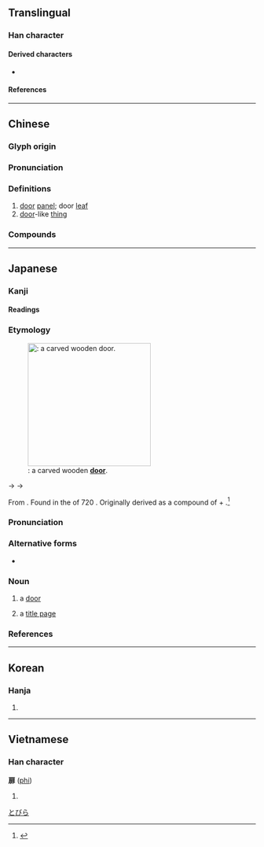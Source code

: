 {{character info/new}}
==Translingual==
{{ja-forms|扉|扉|扉}}

===Han character===
{{Han char|rn=63|rad=戶|as=08|sn=12|four=30211|canj=HSLMY,ISLMY|ids=⿸户非(G),⿸戶非(HTK),⿸戸非(J)}}

====Derived characters====
* {{l|mul|[[𢵞]]}}

====References====
{{Han ref|kx=0416.190|dkj=11750|dj=0761.230|hdz=32264.080|uh=6249}}

----

==Chinese==
{{zh-forms}}

===Glyph origin===
{{Han etym}}

===Pronunciation===
{{zh-pron
|m=fēi
|c=fei1
|h=pfs=fî
|md=
|mn=hui
|w=
|mc=y
|oc=y
|cat=n
}}

===Definitions===
{{zh-hanzi}}

# [[door]] [[panel]]; door [[leaf]]
# [[door]]-like [[thing]]

===Compounds===
{{zh-der|扉頁|倚扉而望|心扉|圜扉|圓扉|單扉|柴扉|扉畫|綸扉|黃扉|荊扉}}

----

==Japanese==

===Kanji===
{{ja-kanji|grade=c|rs=戶08}}

====Readings====
{{ja-readings
|goon=ひ
|kanon=ひ
|kun=とびら-
}}

===Etymology===
{{ja-kanjitab|yomi=k|とびら}}
{{wikipedia|lang=ja}}
{{wikipedia|Door}}
[[File:Elaborated carved wood door (17292182002).jpg|thumb|250px|{{m|ja|扉|tr=tobira}}: a carved wooden '''[[door]]'''.]]

{{IPAfont|⟨to<sub>1</sub>pi<sub>1</sub>ra⟩}} → {{IPAchar|/topira/}} → {{IPAchar|/tobira/}}

From {{inh|ja|ojp|sort=とびら|扉|tr=to<sub>1</sub>pi<sub>1</sub>ra}}.  Found in the ''{{w|Nihon Shoki}}'' of 720 {{CE}}.  Originally derived as a compound of {{m|ojp|戸|tr=to<sub>1</sub>||door}} + {{m|ojp|片|tr=pi<sub>1</sub>ra||broad flat thing}}.<ref name="KDJ">{{R:Kokugo Dai Jiten}}</ref>

===Pronunciation===
{{ja-pron|yomi=k|とびら|acc=0|acc_ref=DJR}}

===Alternative forms===
* {{l|ja|闔}}

===Noun===
{{ja-noun|とびら}}

# a [[door]] {{gloss|the moving part of a [[hinged]] door that swings out or in, as opposed to a [[sliding door]] or the [[doorway]] as a whole}}
#: {{ja-usex|その'''扉'''は永久に閉ざされた。|その '''とびら''' は えいきゅう に とざされた。|The '''door''' was closed for good.}}
# {{lb|ja|by extension}} a [[title page]]
#: {{synonyms|ja|標題紙|tr1=hyōdaishi}}

===References===
<references/>

[[Category:Japanese basic words|とびら]]

----

==Korean==

===Hanja===
{{ko-hanja|hangeul=비|eumhun=|rv=bi|mr=pi|y=pi}}

# {{defn|lang=ko|sort=戶08}}

----

==Vietnamese==

===Han character===
'''扉''' ([[phi]])

# {{defn|lang=vi}}

{{cln|vi|Han tu}}